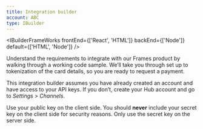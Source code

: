 ```yaml
---
title: Integration builder
account: ABC
type: IBuilder
---
```


<IBuilderFrameWorks frontEnd={['React', 'HTML']} backEnd={['Node']} default={['HTML', 'Node']} />

<IBuilderHeader title='Frames Builder' time={20} message='Not installed'>

Understand the requirements to integrate with our Frames product by walking through a working code sample. We’ll take you through set up to tokenization of the card details, so you are ready to request a payment.

This integration builder assumes you have already created an account and have access to your API keys. If you don’t, <ExternalLink href="https://www.checkout.com/get-test-account" target="_blank">create your Hub account</ExternalLink> and go to _Settings > Channels_.

<TipBox variant="warning">

Use your public key on the client side. You should **never** include your secret key on the client side for security reasons. Only use the secret key on the server side.

</TipBox>

</IBuilderHeader>
